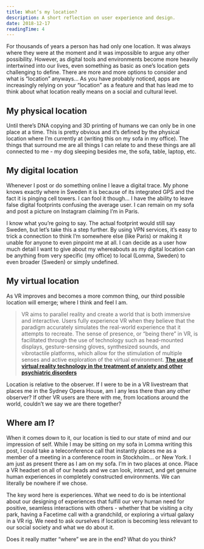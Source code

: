 ```yaml
---
title: What’s my location?
description: A short reflection on user experience and design.
date: 2018-12-17
readingTime: 4
---
```


For thousands of years a person has had only one location. It was always where they were at the moment and it was impossible to argue any other possibility. However, as digital tools and environments become more heavily intertwined into our lives, even something as basic as one’s location gets challenging to define. There are more and more options to consider and what is “location” anyways… As you have probably noticed, apps are increasingly relying on your “location” as a feature and that has lead me to think about what location really means on a social and cultural level.


## My physical location
Until there’s DNA copying and 3D printing of humans we can only be in one place at a time. This is pretty obvious and it’s defined by the physical location where I’m currently at (writing this on my sofa in my office). The things that surround me are all things I can relate to and these things are all connected to me - my dog sleeping besides me, the sofa, table, laptop, etc.

## My digital location
Whenever I post or do something online I leave a digital trace. My phone knows exactly where in Sweden it is because of its integrated GPS and the fact it is pinging cell towers. I can fool it though… I have the ability to leave false digital footprints confusing the average user. I can remain on my sofa and post a picture on Instagram claiming I’m in Paris.

I know what you’re going to say. The actual footprint would still say Sweden, but let’s take this a step further. By using VPN services, it’s easy to trick a connection to think I’m somewhere else (like Paris) or making it unable for anyone to even pinpoint me at all. I can decide as a user how much detail I want to give about my whereabouts as my digital location can be anything from very specific (my office) to local (Lomma, Sweden) to even broader (Sweden) or simply undefined.

## My virtual location
As VR improves and becomes a more common thing, our third possible location will emerge; where I think and feel I am.

>VR aims to parallel reality and create a world that is both immersive and interactive. Users fully experience VR when they believe that the paradigm accurately simulates the real-world experience that it attempts to recreate. The sense of presence, or “being there” in VR, is facilitated through the use of technology such as head-mounted displays, gesture-sensing gloves, synthesized sounds, and vibrotactile platforms, which allow for the stimulation of multiple senses and active exploration of the virtual environment.
**[The use of virtual reality technology in the treatment of anxiety and other psychiatric disorders](https://www.ncbi.nlm.nih.gov/pmc/articles/PMC5421394/)**

Location is relative to the observer. If I were to be in a VR livestream that places me in the Sydney Opera House, am I any less there than any other observer? If other VR users are there with me, from locations around the world, couldn’t we say we are there together?


## Where am I?
When it comes down to it, our location is tied to our state of mind and our impression of self. While I may be sitting on my sofa in Lomma writing this post, I could take a teleconference call that instantly places me as a member of a meeting in a conference room in Stockholm… or New York. I am just as present there as I am on my sofa. I’m in two places at once. Place a VR headset on all of our heads and we can look, interact, and get genuine human experiences in completely constructed environments. We can literally be nowhere if we chose.

The key word here is experiences. What we need to do is be intentional about our designing of experiences that fulfill our very human need for positive, seamless interactions with others - whether that be visiting a city park, having a Facetime call with a grandchild, or exploring a virtual galaxy in a VR rig. We need to ask ourselves if location is becoming less relevant to our social society and what we do about it.

Does it really matter “where” we are in the end? What do you think?